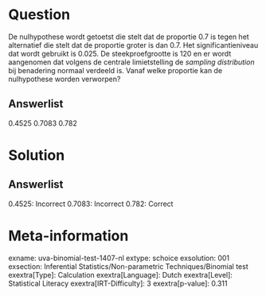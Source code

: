 Question
========

De nulhypothese wordt getoetst die stelt dat de proportie 0.7 is tegen
het alternatief die stelt dat de proportie groter is dan 0.7. Het
significantieniveau dat wordt gebruikt is 0.025. De steekproefgrootte is
120 en er wordt aangenomen dat volgens de centrale limietstelling de *sampling distribution* bij benadering normaal verdeeld is. Vanaf welke
proportie kan de nulhypothese worden verworpen?

Answerlist
----------

0.4525
0.7083
0.782

Solution
========

Answerlist
----------

0.4525: Incorrect
0.7083: Incorrect
0.782: Correct

Meta-information
================
exname: uva-binomial-test-1407-nl
extype: schoice
exsolution: 001
exsection: Inferential Statistics/Non-parametric Techniques/Binomial test
exextra[Type]: Calculation
exextra[Language]: Dutch
exextra[Level]: Statistical Literacy
exextra[IRT-Difficulty]: 3
exextra[p-value]: 0.311
